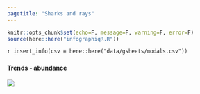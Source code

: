 ```yaml
---
pagetitle: "Sharks and rays"
---
```


```r
knitr::opts_chunk$set(echo=F, message=F, warning=F, error=F)
source(here::here("infographiqR.R"))
```

`r insert_info(csv = here::here("data/gsheets/modals.csv"))`


### {.tabset}

#### Trends - abundance

![](figures/Appendix S.LR.13.5 - CPUE for elasmobranchs in OCNMS 2003-2018.jpg)
